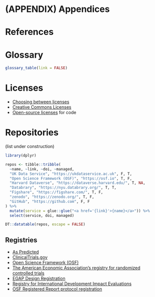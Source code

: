 # (APPENDIX) Appendices {-} 

# References {-}

<div id="refs"></div>


# Glossary

```r
glossary_table(link = FALSE)
```


# Licenses

* [Choosing between licenses](http://blog.psyarxiv.com/2018/05/14/licensing-work-psyarxiv/)
* [Creative Commons Licenses](https://creativecommons.org)
* [Open-source licenses](https://opensource.org/licenses) for code


# Repositories

(list under construction)

```r
library(dplyr)

repos <- tibble::tribble(
  ~name, ~link, ~doi, ~managed,
  "UK Data Service", "https://ukdataservice.ac.uk", F, T,
  "Open Science Framework (OSF)", "https://osf.io", T, F,
  "Harvard Dataverse", "https://dataverse.harvard.edu/", T, NA,
  "Databrary", "https://nyu.databrary.org/", T, T,
  "Figshare", "https://figshare.com/", T, F,
  "zenodo", "https://zenodo.org/", T, F,
  "GitHub", "https://github.com", F, F
) %>%
  mutate(service = glue::glue("<a href='{link}'>{name}</a>")) %>%
  select(service, doi, managed)

DT::datatable(repos, escape = FALSE)
```


## Registries

* [As Predicted](https://aspredicted.org/)
* [ClinicalTrials.gov](https://clinicaltrials.gov/)
* [Open Science Framework (OSF)](https://osf.io)
* [The American Economic Association's registry for randomized controlled trials](https://www.socialscienceregistry.org/)
* [EGAP Design Registration](https://egap.org/registry-0/)
* [Registry for International Development Impact Evaluations](http://ridie.3ieimpact.org/)
* [OSF Registered Report protocol registration](https://osf.io/rr/)

